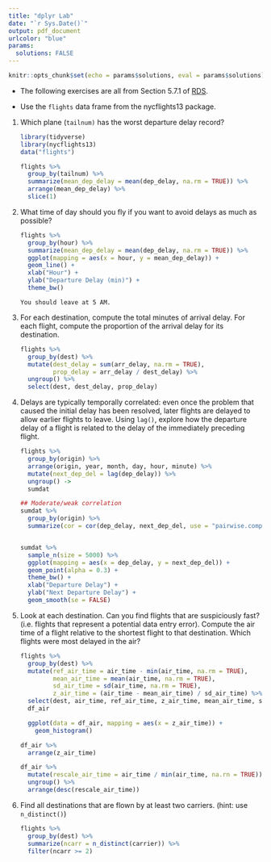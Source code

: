 ---
title: "dplyr Lab"
date: "`r Sys.Date()`"
output: pdf_document
urlcolor: "blue"
params: 
  solutions: FALSE
---

```{r setup, include=FALSE}
knitr::opts_chunk$set(echo = params$solutions, eval = params$solutions)
```

- The following exercises are all from Section 5.7.1 of [RDS](https://r4ds.had.co.nz/).

- Use the `flights` data frame from the nycflights13 package.

1. Which plane (`tailnum)` has the worst departure delay record?

    ```{r}
    library(tidyverse)
    library(nycflights13)
    data("flights")
    ```

    ```{r}
    flights %>%
      group_by(tailnum) %>%
      summarize(mean_dep_delay = mean(dep_delay, na.rm = TRUE)) %>%
      arrange(mean_dep_delay) %>%
      slice(1)
    ```

2. What time of day should you fly if you want to avoid delays as much as 
  possible?
  
    ```{r}
    flights %>%
      group_by(hour) %>%
      summarize(mean_dep_delay = mean(dep_delay, na.rm = TRUE)) %>%
      ggplot(mapping = aes(x = hour, y = mean_dep_delay)) +
      geom_line() +
      xlab("Hour") +
      ylab("Departure Delay (min)") +
      theme_bw()
    ```

    ```{block}
    You should leave at 5 AM.
    ```

3. For each destination, compute the total minutes of arrival delay. For each 
  flight, compute the proportion of the arrival delay for its destination.
  
    ```{r}
    flights %>%
      group_by(dest) %>%
      mutate(dest_delay = sum(arr_delay, na.rm = TRUE),
             prop_delay = arr_delay / dest_delay) %>%
      ungroup() %>%
      select(dest, dest_delay, prop_delay)
    ```
  

4. Delays are typically temporally correlated: even once the problem that 
   caused the initial delay has been resolved, later flights are delayed to 
   allow earlier flights to leave. Using `lag()`, explore how the departure delay 
   of a flight is related to the delay of the immediately preceding flight.
   
    ```{r}
    flights %>%
      group_by(origin) %>%
      arrange(origin, year, month, day, hour, minute) %>%
      mutate(next_dep_del = lag(dep_delay)) %>%
      ungroup() ->
      sumdat
    
    ## Moderate/weak correlation
    sumdat %>%
      group_by(origin) %>%
      summarize(cor = cor(dep_delay, next_dep_del, use = "pairwise.complete.obs"))
    
    
    sumdat %>%
      sample_n(size = 5000) %>%
      ggplot(mapping = aes(x = dep_delay, y = next_dep_del)) +
      geom_point(alpha = 0.3) +
      theme_bw() +
      xlab("Departure Delay") +
      ylab("Next Departure Delay") +
      geom_smooth(se = FALSE)
    ```
   

5. Look at each destination. Can you find flights that are suspiciously fast?
  (i.e. flights that represent a potential data entry error).
  Compute the air time of a flight relative to the shortest flight to that 
  destination. Which flights were most delayed in the air?
  
    ```{r}
    flights %>%
      group_by(dest) %>%
      mutate(ref_air_time = air_time - min(air_time, na.rm = TRUE),
             mean_air_time = mean(air_time, na.rm = TRUE),
             sd_air_time = sd(air_time, na.rm = TRUE), 
             z_air_time = (air_time - mean_air_time) / sd_air_time) %>%
      select(dest, air_time, ref_air_time, z_air_time, mean_air_time, sd_air_time) ->
      df_air
    
      ggplot(data = df_air, mapping = aes(x = z_air_time)) +
        geom_histogram()
      
    df_air %>%
      arrange(z_air_time)
    
    df_air %>%
      mutate(rescale_air_time = air_time / min(air_time, na.rn = TRUE)) %>%
      ungroup() %>%
      arrange(desc(rescale_air_time))
    ```
  

6. Find all destinations that are flown by at least two carriers. (hint: use `n_distinct()`)
  
    ```{r}
    flights %>%
      group_by(dest) %>%
      summarize(ncarr = n_distinct(carrier)) %>%
      filter(ncarr >= 2)
    ```
